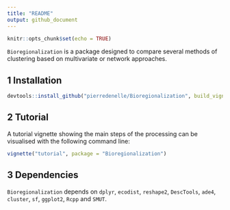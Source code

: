 ```yaml
---
title: "README"
output: github_document
---
```


```r
knitr::opts_chunk$set(echo = TRUE)
```

`Bioregionalization` is a package designed to compare several methods of clustering based on multivariate or network approaches.

## 1 Installation

```r
devtools::install_github("pierredenelle/Bioregionalization", build_vignettes = TRUE)
```

## 2 Tutorial

A tutorial vignette showing the main steps of the processing can be visualised with the following command line:

```r
vignette("tutorial", package = "Bioregionalization")
```

## 3 Dependencies
`Bioregionalization` depends on `dplyr`, `ecodist`, `reshape2`, `DescTools`,
`ade4`, `cluster`, `sf`, `ggplot2`, `Rcpp` and `SMUT`.

